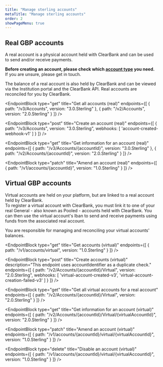 ```yaml
---
title: "Manage sterling accounts"
metaTitle: "Manage sterling accounts"
order: 2
showPageMenu: true
---
```




## Real GBP accounts

A real account is a physical account held with ClearBank and can be used to send and/or receive payments.

**Before creating an account, please check which [account type](./account-types#account-types) you need.** If you are unsure, please get in touch.

The balance of a real account is also held by ClearBank and can be viewed via the Institution portal and the ClearBank API. Real accounts are reconciled for you by ClearBank.

<EndpointBlock
  type="get"
  title="Get all accounts (real)"
  endpoints={[
    {
      path: "/v3/Accounts",
      version: "3.0.Sterling"
    },
    {
      path: "/v2/Accounts",
      version: "2.0.Sterling"
    }
  ]}
/>



<EndpointBlock
  type="post"
  title="Create an account (real)"
  endpoints={[
    {
      path: "/v3/Accounts",
      version: "3.0.Sterling",
      webhooks: [
        'account-created-webhook-v1'
      ]
    }
  ]}
/>

<WebhookPlaceholder render='account-created-webhook-v1' />


<EndpointBlock
  type="get"
  title="Get information for an account (real)"
  endpoints={[
    {
      path: "/v3/Accounts/{accountId}",
      version: "3.0.Sterling"
    },
    {
      path: "/v2/Accounts/{accountId}",
      version: "2.0.Sterling"
    }
  ]}
/>

<EndpointBlock
  type="patch"
  title="Amend an account (real)"
  endpoints={[
    {
      path: "/v1/accounts/{accountId}",
      version: "1.0.Sterling"
    }
  ]}
/>

## Virtual GBP accounts

Virtual accounts are held on your platform, but are linked to a real account held by ClearBank.  
To register a virtual account with ClearBank, you must link it to one of your real General - also known as Pooled - accounts held with ClearBank. You can then use the virtual account's Iban to send and receive payments using funds from the associated real account.

You are responsible for managing and reconciling your virtual accounts' balances.

<EndpointBlock
  type="get"
  title="Get accounts (virtual)"
  endpoints={[
    {
      path: "/v1/accounts/virtual",
      version: "1.0.Sterling"
    }
  ]}
/>

<EndpointBlock
  type="post"
  title="Create accounts (virtual)"
  description="This endpoint uses accountIdentifier as a duplicate check."
  endpoints={[
    {
      path: "/v2/Accounts/{accountId}/Virtual",
      version: "2.0.Sterling",
      webhooks: [
        'virtual-account-created-v3',
        'virtual-account-creation-failed-v3'
      ]
    }
  ]}
/>

<WebhookPlaceholder render='virtual-account-created-v3' />
<WebhookPlaceholder render='virtual-account-creation-failed-v3' />

<EndpointBlock
  type="get"
  title="Get all virtual accounts for a real account"
  endpoints={[
    {
      path: "/v2/Accounts/{accountId}/Virtual",
      version: "2.0.Sterling"
    }
  ]}
/>

<EndpointBlock
  type="get"
  title="Get information for an account (virtual)"
  endpoints={[
    {
      path: "/v2/Accounts/{accountId}/Virtual/{virtualAccountId}",
      version: "2.0.Sterling"
    }
  ]}
/>

<EndpointBlock
  type="patch"
  title="Amend an account (virtual)"
  endpoints={[
    {
      path: "/v1/accounts/{accountId}/virtual/{virtualAccountId}",
      version: "1.0.Sterling"
    }
  ]}
/>

<EndpointBlock
  type="delete"
  title="Disable an account (virtual)"
  endpoints={[
    {
      path: "/v1/accounts/{accountId}/virtual/{virtualAccountId}",
      version: "1.0.Sterling"
    }
  ]}
/>

